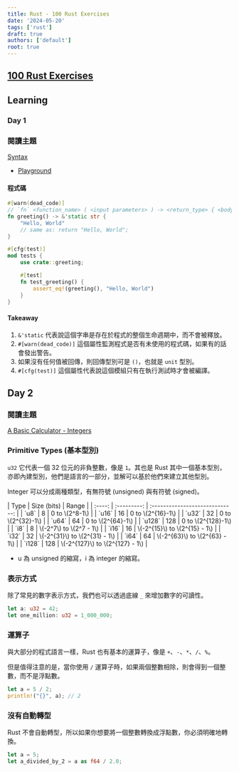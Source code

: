 ```yaml
---
title: Rust - 100 Rust Exercises
date: '2024-05-20'
tags: ['rust']
draft: true
authors: ['default']
root: true
---
```


## [100 Rust Exercises](https://rust-exercises.com/01_intro/00_welcome)

## Learning

### Day 1

### 閱讀主題

[Syntax](https://rust-exercises.com/01_intro/01_syntax)

- [Playground](https://play.rust-lang.org/?version=stable&mode=debug&edition=2021&gist=8a34855c07813667f7c95c5e9ac848c1)

#### 程式碼

```rust
#[warn(dead_code)]
// `fn` <function_name> ( <input parameters> ) -> <return_type> { <body> }
fn greeting() -> &'static str {
    "Hello, World"
    // same as: return "Hello, World";
}

#[cfg(test)]
mod tests {
    use crate::greeting;

    #[test]
    fn test_greeting() {
        assert_eq!(greeting(), "Hello, World")
    }
}
```

#### Takeaway

1. `&'static` 代表說這個字串是存在於程式的整個生命週期中，而不會被釋放。
2. `#[warn(dead_code)]` 這個屬性監測程式是否有未使用的程式碼，如果有的話會發出警告。
3. 如果沒有任何值被回傳，則回傳型別可是 `()`，也就是 `unit` 型別。
4. `#[cfg(test)]` 這個屬性代表說這個模組只有在執行測試時才會被編譯。

## Day 2

### 閱讀主題

[A Basic Calculator - Integers](https://rust-exercises.com/02_basic_calculator/01_integers)

### Primitive Types (基本型別)

`u32` 它代表一個 32 位元的非負整數，像是 `1`。其也是 Rust 其中一個基本型別，亦即內建型別，他們是語言的一部分，並解可以基於他們來建立其他型別。

Integer 可以分成兩種類型，有無符號 (unsigned) 與有符號 (signed)。

<div class="md:w-[50%]">
|  Type  | Size (bits) |              Range              |
| :----: | :---------: | :-----------------------------: |
|  `u8`  |      8      |         0 to \(2^8-1\)          |
| `u16`  |     16      |        0 to \(2^{16}-1\)        |
| `u32`  |     32      |        0 to \(2^{32}-1\)        |
| `u64`  |     64      |        0 to \(2^{64}-1\)        |
| `u128` |     128     |       0 to \(2^{128}-1\)        |
|  `i8`  |      8      |     \(-2^7\) to \(2^7 - 1\)     |
| `i16`  |     16      |  \(-2^{15}\) to \(2^{15} - 1\)  |
| `i32`  |     32      |  \(-2^{31}\) to \(2^{31} - 1\)  |
| `i64`  |     64      |  \(-2^{63}\) to \(2^{63} - 1\)  |
| `i128` |     128     | \(-2^{127}\) to \(2^{127} - 1\) |

</div>

- u 為 unsigned 的縮寫，i 為 integer 的縮寫。

### 表示方式

除了常見的數字表示方式，我們也可以透過底線 `_` 來增加數字的可讀性。

```rust
let a: u32 = 42;
let one_million: u32 = 1_000_000;
```

### 運算子

與大部分的程式語言一樣，Rust 也有基本的運算子，像是 `+`、`-`、`*`、`/`、`%`。

但是值得注意的是，當你使用 `/` 運算子時，如果兩個整數相除，則會得到一個整數，而不是浮點數。

```rust
let a = 5 / 2;
println!("{}", a); // 2
```

### 沒有自動轉型

Rust 不會自動轉型，所以如果你想要將一個整數轉換成浮點數，你必須明確地轉換。

```rust
let a = 5;
let a_divided_by_2 = a as f64 / 2.0;
```
